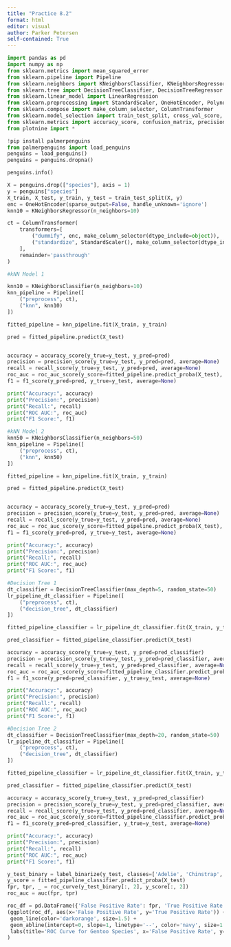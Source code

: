 ```yaml
---
title: "Practice 8.2"
format: html
editor: visual
author: Parker Petersen
self-contained: True
---
```


```python
import pandas as pd
import numpy as np
from sklearn.metrics import mean_squared_error
from sklearn.pipeline import Pipeline
from sklearn.neighbors import KNeighborsClassifier, KNeighborsRegressor
from sklearn.tree import DecisionTreeClassifier, DecisionTreeRegressor
from sklearn.linear_model import LinearRegression
from sklearn.preprocessing import StandardScaler, OneHotEncoder, PolynomialFeatures, label_binarize
from sklearn.compose import make_column_selector, ColumnTransformer
from sklearn.model_selection import train_test_split, cross_val_score, GridSearchCV
from sklearn.metrics import accuracy_score, confusion_matrix, precision_score, recall_score, roc_auc_score, f1_score, roc_curve, auc
from plotnine import *
```

```python
!pip install palmerpenguins
from palmerpenguins import load_penguins
penguins = load_penguins()
penguins = penguins.dropna()
```
```python
penguins.info()
```

```python
X = penguins.drop(["species"], axis = 1)
y = penguins["species"]
X_train, X_test, y_train, y_test = train_test_split(X, y)
enc = OneHotEncoder(sparse_output=False, handle_unknown='ignore')
knn10 = KNeighborsRegressor(n_neighbors=10)

ct = ColumnTransformer(
    transformers=[
        ("dummify", enc, make_column_selector(dtype_include=object)),
        ("standardize", StandardScaler(), make_column_selector(dtype_include=np.number))
    ],
    remainder='passthrough'
)
```

```python
#kNN Model 1

knn10 = KNeighborsClassifier(n_neighbors=10)
knn_pipeline = Pipeline([
    ("preprocess", ct),
    ("knn", knn10)
])

fitted_pipeline = knn_pipeline.fit(X_train, y_train)

pred = fitted_pipeline.predict(X_test)


accuracy = accuracy_score(y_true=y_test, y_pred=pred)
precision = precision_score(y_true=y_test, y_pred=pred, average=None)
recall = recall_score(y_true=y_test, y_pred=pred, average=None)
roc_auc = roc_auc_score(y_score=fitted_pipeline.predict_proba(X_test), y_true=y_test, multi_class="ovr", average="macro")
f1 = f1_score(y_pred=pred, y_true=y_test, average=None)

print("Accuracy:", accuracy)
print("Precision:", precision)
print("Recall:", recall)
print("ROC AUC:", roc_auc)
print("F1 Score:", f1)

```

```python
#kNN Model 2
knn50 = KNeighborsClassifier(n_neighbors=50)
knn_pipeline = Pipeline([
    ("preprocess", ct),
    ("knn", knn50)
])

fitted_pipeline = knn_pipeline.fit(X_train, y_train)

pred = fitted_pipeline.predict(X_test)


accuracy = accuracy_score(y_true=y_test, y_pred=pred)
precision = precision_score(y_true=y_test, y_pred=pred, average=None)
recall = recall_score(y_true=y_test, y_pred=pred, average=None)
roc_auc = roc_auc_score(y_score=fitted_pipeline.predict_proba(X_test), y_true=y_test, multi_class="ovr", average="macro")
f1 = f1_score(y_pred=pred, y_true=y_test, average=None)

print("Accuracy:", accuracy)
print("Precision:", precision)
print("Recall:", recall)
print("ROC AUC:", roc_auc)
print("F1 Score:", f1)

```

```python
#Decision Tree 1
dt_classifier = DecisionTreeClassifier(max_depth=5, random_state=50)
lr_pipeline_dt_classifier = Pipeline([
    ("preprocess", ct),
    ("decision_tree", dt_classifier)
])

fitted_pipeline_classifier = lr_pipeline_dt_classifier.fit(X_train, y_train)

pred_classifier = fitted_pipeline_classifier.predict(X_test)

accuracy = accuracy_score(y_true=y_test, y_pred=pred_classifier)
precision = precision_score(y_true=y_test, y_pred=pred_classifier, average=None)
recall = recall_score(y_true=y_test, y_pred=pred_classifier, average=None)
roc_auc = roc_auc_score(y_score=fitted_pipeline_classifier.predict_proba(X_test), y_true=y_test, multi_class="ovr", average="macro")
f1 = f1_score(y_pred=pred_classifier, y_true=y_test, average=None)

print("Accuracy:", accuracy)
print("Precision:", precision)
print("Recall:", recall)
print("ROC AUC:", roc_auc)
print("F1 Score:", f1)
```

```python
#Decision Tree 2
dt_classifier = DecisionTreeClassifier(max_depth=20, random_state=50)
lr_pipeline_dt_classifier = Pipeline([
    ("preprocess", ct),
    ("decision_tree", dt_classifier)
])

fitted_pipeline_classifier = lr_pipeline_dt_classifier.fit(X_train, y_train)

pred_classifier = fitted_pipeline_classifier.predict(X_test)

accuracy = accuracy_score(y_true=y_test, y_pred=pred_classifier)
precision = precision_score(y_true=y_test, y_pred=pred_classifier, average=None)
recall = recall_score(y_true=y_test, y_pred=pred_classifier, average=None)
roc_auc = roc_auc_score(y_score=fitted_pipeline_classifier.predict_proba(X_test), y_true=y_test, multi_class="ovr", average="macro")
f1 = f1_score(y_pred=pred_classifier, y_true=y_test, average=None)

print("Accuracy:", accuracy)
print("Precision:", precision)
print("Recall:", recall)
print("ROC AUC:", roc_auc)
print("F1 Score:", f1)
```


```python
y_test_binary = label_binarize(y_test, classes=['Adelie', 'Chinstrap', 'Gentoo'])
y_score = fitted_pipeline_classifier.predict_proba(X_test)
fpr, tpr, _ = roc_curve(y_test_binary[:, 2], y_score[:, 2])
roc_auc = auc(fpr, tpr)

roc_df = pd.DataFrame({'False Positive Rate': fpr, 'True Positive Rate': tpr})
(ggplot(roc_df, aes(x='False Positive Rate', y='True Positive Rate')) +
 geom_line(color='darkorange', size=1.5) +
 geom_abline(intercept=0, slope=1, linetype='--', color='navy', size=1.5) +
 labs(title='ROC Curve for Gentoo Species', x='False Positive Rate', y='True Positive Rate')
)


```



























